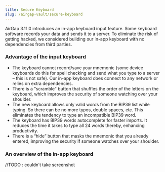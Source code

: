 ```yaml
---
title: Secure Keyboard
slug: /airgap-vault/secure-keyboard
---
```



AirGap 3.11.0 introduces an in-app keyboard input feature. Some keyboard software records your data and sends it to a server. To eliminate the risk of getting hacked, we considered building our in-app keyboard with no dependencies from third parties.

### Advantage of the input keyboard

- The keyboard cannot record/save your mnemonic (some device keyboards do this for spell checking and send what you type to a server – this is not safe). Our in-app keyboard does connect to any network or relies on extra dependencies.
- There is a "scramble" button that shuffles the order of the letters on the keyboard, which improves the security of someone watching over your shoulder.
- The new keyboard allows only valid words from the BIP39 list while typing. So there can be no more typos, double spaces, etc. This eliminates the tendency to type an incompatible BIP39 word.
- The keyboard has BIP39 words autocomplete for faster imports. It reduces the time it takes to type all 24 words thereby, enhancing productivity.
- There is a “hide” button that masks the mnemonic that you already entered, improving the security if someone watches over your shoulder.

### An overview of the in-app keyboard

//TODO : couldn't take screenshot
